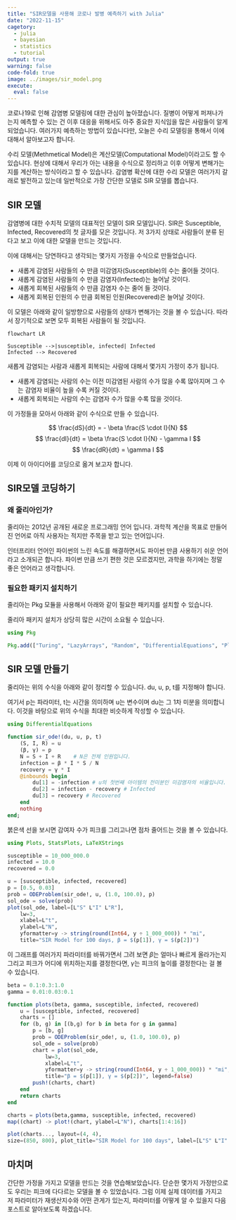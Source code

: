 ```yaml
---
title: "SIR모델을 사용해 코로나 발병 예측하기 with Julia"
date: "2022-11-15"
cagetory:
  - julia
  - bayesian
  - statistics
  - tutorial
output: true
warning: false
code-fold: true
image: ../images/sir_model.png
execute:
  eval: false
---
```


코로나19로 인해 감염병 모델링에 대한 관심이 높아졌습니다. 
질병이 어떻게 퍼져나가는지 예측할 수 있는 건 이후 대응을 위해서도 아주 중요한 지식임을 많은 사람들이 알게 되었습니다.
여러가지 예측하는 방법이 있습니다만, 오늘은 수리 모델링을 통해서 이에 대해서 알아보고자 합니다.

수리 모델(Methmetical Model)은 계산모델(Computational Model)이라고도 할 수 있습니다.
현상에 대해서 우리가 아는 내용을 수식으로 정리하고 이후 어떻게 변해가는지를 계산하는 방식이라고 할 수 있습니다.
감염병 확산에 대한 수리 모델은 여러가지 갈래로 발전하고 있는데 일반적으로 가장 간단한 모델로 SIR 모델를 뽑습니다.

## SIR 모델

감염병에 대한 수치적 모델의 대표적인 모델이 SIR 모델입니다. 
SIR은 Susceptible, Infected, Recovered의 첫 글자를 모은 것입니다.
저 3가지 상태로 사람들이 분류 된다고 보고 이에 대한 모델을 만드는 것입니다.

이에 대해서는 당연하다고 생각되는 몇가지 가정을 수식으로 만들었습니다. 

- 새롭게 감염된 사람들의 수 만큼 미감염자(Susceptible)의 수는 줄어들 것이다.
- 새롭게 감염된 사람들의 수 만큼 감염자(Infected)는 늘어날 것이다.
- 새롭게 회복된 사람들의 수 만큼 감염자 수는 줄어 들 것이다.
- 새롭게 회복된 인원의 수 만큼 회복된 인원(Recovered)은 늘어날 것이다.

이 모델은 아래와 같이 일방향으로 사람들의 상태가 변해가는 것을 볼 수 있습니다.
따라서 장기적으로 보면 모두 회복된 사람들이 될 것입니다.

```mermaid
flowchart LR

Susceptible -->|susceptible, infected| Infected
Infected --> Recovered

```

새롭게 감염되는 사람과 새롭게 회복되는 사람에 대해서 몇가지 가정이 추가 됩니다.

- 새롭게 감염되는 사람의 수는 이전 미감염된 사람의 수가 많을 수록 많아지며 그 수는 감염자 비율이 높을 수록 커질 것이다.
- 새롭게 회복되는 사람의 수는 감염자 수가 많을 수록 많을 것이다.

이 가정들을 모아서 아래와 같이 수식으로 만들 수 있습니다.

$$
\frac{dS}{dt} = - \beta \frac{S \cdot I}{N}
$$
$$
\frac{dI}{dt} = \beta \frac{S \cdot I}{N} - \gamma I 
$$
$$
\frac{dR}{dt} = \gamma I
$$


이제 이 아이디어를 코딩으로 옮겨 보고자 합니다.

## SIR모델 코딩하기 


:::{.callout-note}
### 왜 줄리아인가? 

줄리아는 2012년 공개된 새로운 프로그래밍 언어 입니다. 과학적 계산을 목표로 만들어진 언어로 아직 사용자는 적지만 주목을 받고 있는 언어입니다.

인터프리터 언어인 파이썬의 느린 속도를 해결하면서도 파이썬 만큼 사용하기 쉬운 언어라고 소개되곤 합니다. 파이썬 만큼 쓰기 편한 것은 모르겠지만, 과학을 하기에는 정말 좋은 언어라고 생각합니다.

:::

### 필요한 패키지 설치하기

줄리아는  Pkg 모듈을 사용해서 아래와 같이 필요한 패키지를 설치할 수 있습니다.

줄리아 패키지 설치가 상당히 많은 시간이 소요될 수 있습니다.

```julia
using Pkg

Pkg.add(["Turing", "LazyArrays", "Random", "DifferentialEquations", "Plots", "StatsPlots", "LaTeXStrings", "Downloads", "DataFrames", "CSV", "Chain", "Dates"])

```

## SIR 모델 만들기

줄리아는 위의 수식을 아래와 같이 정리할 수 있습니다.
du, u, p, t를 지정해야 합니다. 

여기서 p는 파라미터, t는 시간을 의미하며 u는 변수이며 du는 그 1차 미분을 의미합니다.
이것을 바탕으로 위의 수식을 최대한 비슷하게 작성할 수 있습니다.

```julia
using DifferentialEquations

function sir_ode!(du, u, p, t)
    (S, I, R) = u
    (β, γ) = p
    N = S + I + R    # N은 전체 인원입니다.
    infection = β * I * S / N 
    recovery = γ * I
    @inbounds begin
        du[1] = -infection # u의 첫번째 아이템의 전미분인 미감염자의 비율입니다.
        du[2] = infection - recovery # Infected
        du[3] = recovery # Recovered
    end
    nothing
end;
```

붉은색 선을 보시면 감여자 수가 피크를 그리고나면 점차 줄어드는 것을 볼 수 있습니다.

```julia
using Plots, StatsPlots, LaTeXStrings

susceptible = 10_000_000.0
infected = 10.0
recovered = 0.0 

u = [susceptible, infected, recovered]
p = [0.5, 0.03]
prob = ODEProblem(sir_ode!, u, (1.0, 100.0), p)
sol_ode = solve(prob)
plot(sol_ode, label=[L"S" L"I" L"R"],
    lw=3,
    xlabel=L"t",
    ylabel=L"N",
    yformatter=y -> string(round(Int64, y ÷ 1_000_000)) * "mi",
    title="SIR Model for 100 days, β = $(p[1]), γ = $(p[2])")
```

이 그래프를 여러가지 파라미터를 바꿔가면서 그려 보면 $\beta$는 얼마나 빠르게 올라가는지 그리고 피크가 어디에 위치하는지를 결정한다면, $\gamma$는 피크의 높이를 결정한다는 걸 볼 수 있습니다.

```julia

beta = 0.1:0.3:1.0
gamma = 0.01:0.03:0.1

function plots(beta, gamma, susceptible, infected, recovered) 
    u = [susceptible, infected, recovered]
    charts = []
    for (b, g) in [(b,g) for b in beta for g in gamma]
        p = [b, g]
        prob = ODEProblem(sir_ode!, u, (1.0, 100.0), p)
        sol_ode = solve(prob)
        chart = plot(sol_ode, 
            lw=3,
            xlabel=L"t",
            yformatter=y -> string(round(Int64, y ÷ 1_000_000)) * "mi",
            title="β = $(p[1]), γ = $(p[2])", legend=false)
        push!(charts, chart)
    end
    return charts
end

charts = plots(beta,gamma, susceptible, infected, recovered)
map((chart) -> plot!(chart, ylabel=L"N"), charts[1:4:16])

plot(charts..., layout=(4, 4), 
size=(850, 800), plot_title="SIR Model for 100 days", label=[L"S" L"I" L"R"],)
```

## 마치며 

간단한 가정을 가지고 모델을 만드는 것을 연습해보았습니다.
단순한 몇가지 가정만으로도 우리는 피크에 다다르는 모델을 볼 수 있었습니다.
그럼 이제 실제 데이터를 가지고 저 파라미터가 재생산지수와 어떤 관게가 있는지, 파라미터를 어떻게 알 수 있을지 다음 포스트로 알아보도록 하겠습니다.
